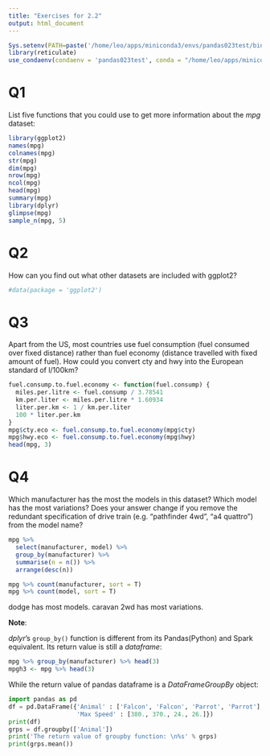 ```yaml
---
title: "Exercises for 2.2"
output: html_document
---
```


```r
Sys.setenv(PATH=paste('/home/leo/apps/miniconda3/envs/pandas023test/bin:/home/leo/apps/miniconda3/bin', Sys.getenv('PATH'), sep = ':'))
library(reticulate)
use_condaenv(condaenv = 'pandas023test', conda = "/home/leo/apps/miniconda3/bin/conda", required = TRUE)
```

# Q1

List five functions that you could use to get more information
about the *mpg* dataset:
```r
library(ggplot2)
names(mpg)
colnames(mpg)
str(mpg)
dim(mpg)
nrow(mpg)
ncol(mpg)
head(mpg)
summary(mpg)
library(dplyr)
glimpse(mpg)
sample_n(mpg, 5)
```

# Q2

How can you find out what other datasets are included with ggplot2?
```r
#data(package = 'ggplot2')
```

# Q3

Apart from the US, most countries use fuel consumption (fuel consumed over fixed distance) rather than fuel economy (distance travelled with fixed amount of fuel).
How could you convert cty and hwy into the European standard of l/100km?
```r
fuel.consump.to.fuel.economy <- function(fuel.consump) {
  miles.per.litre <- fuel.consump / 3.78541
  km.per.liter <- miles.per.litre * 1.60934
  liter.per.km <- 1 / km.per.liter
  100 * liter.per.km
}
mpg$cty.eco <- fuel.consump.to.fuel.economy(mpg$cty)
mpg$hwy.eco <- fuel.consump.to.fuel.economy(mpg$hwy)
head(mpg, 3)
```

# Q4

Which manufacturer has the most the models in this dataset? Which model has the most variations?
Does your answer change if you remove the redundant specification of drive train (e.g. “pathfinder 4wd”, “a4 quattro”) from the model name?
```r
mpg %>%
  select(manufacturer, model) %>%
  group_by(manufacturer) %>%
  summarise(n = n()) %>%
  arrange(desc(n))

mpg %>% count(manufacturer, sort = T)
mpg %>% count(model, sort = T)
```

dodge has most models.
caravan 2wd has most variations.

**Note**:

*dplyr*'s `group_by()` function is different from its Pandas(Python) and Spark equivalent.
Its return value is still a *dataframe*:
```r
mpg %>% group_by(manufacturer) %>% head(3)
mpgh3 <- mpg %>% head(3)
```


While the return value of pandas dataframe is a *DataFrameGroupBy* object:
```python
import pandas as pd
df = pd.DataFrame({'Animal' : ['Falcon', 'Falcon', 'Parrot', 'Parrot'],
                   'Max Speed' : [380., 370., 24., 26.]})
print(df)
grps = df.groupby(['Animal'])
print('The return value of groupby function: \n%s' % grps)
print(grps.mean())
```
